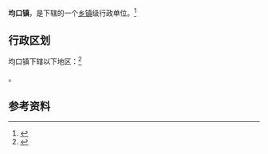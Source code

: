 {{中国乡级行政区|35/04/30/103/000}}

'''均口镇'''，是{{PRC admin/fullname|35/04/30/103/000|3}}下辖的一个[[乡镇|乡镇]]级行政单位。<ref>{{PRC admin/ref sgc|{{PRC admin/parent|35/04/30/103/000}}}}</ref>

== 行政区划 ==

均口镇下辖以下地区：<ref>{{PRC admin/ref sgc|35/04/30/103/000}}</ref>

{{PRC admin/children|35/04/30/103/000}}。

== 参考资料 ==

{{reflist}}

{{行政区划小作品}}
{{PRC admin/navcat|35/04/30/103/000}}
